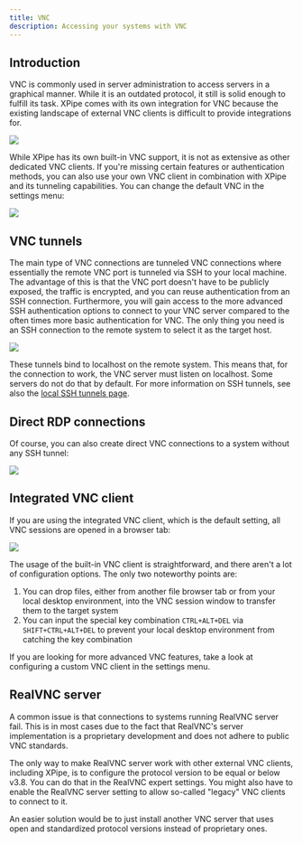 ```yaml
---
title: VNC
description: Accessing your systems with VNC
---
```


## Introduction

VNC is commonly used in server administration to access servers in a graphical manner. While it is an outdated protocol, it still is solid enough to fulfill its task. XPipe comes with its own integration for VNC because the existing landscape of external VNC clients is difficult to provide integrations for.

![](/images/vnc-connection.png)

While XPipe has its own built-in VNC support, it is not as extensive as other dedicated VNC clients. If you're missing certain features or authentication methods, you can also use your own VNC client in combination with XPipe and its tunneling capabilities. You can change the default VNC in the settings menu:

![](/images/vnc-list.png)

## VNC tunnels

The main type of VNC connections are tunneled VNC connections where essentially the remote VNC port is tunneled via SSH to your local machine. The advantage of this is that the VNC port doesn't have to be publicly exposed, the traffic is encrypted, and you can reuse authentication from an SSH connection. Furthermore, you will gain access to the more advanced SSH authentication options to connect to your VNC server compared to the often times more basic authentication for VNC. The only thing you need is an SSH connection to the remote system to select it as the target host.

![](/images/vnc-tunnel.png)

These tunnels bind to localhost on the remote system. This means that, for the connection to work, the VNC server must listen on localhost. Some servers do not do that by default. For more information on SSH tunnels, see also the [local SSH tunnels page](/guide/ssh-tunnels#local-tunnels).

## Direct RDP connections

Of course, you can also create direct VNC connections to a system without any SSH tunnel:

![](/images/vnc-direct.png)

## Integrated VNC client

If you are using the integrated VNC client, which is the default setting, all VNC sessions are opened in a browser tab:

![](/images/vnc.png)

The usage of the built-in VNC client is straightforward, and there aren't a lot of configuration options. The only two noteworthy points are:

1. You can drop files, either from another file browser tab or from your local desktop environment, into the VNC session window to transfer them to the target system
2. You can input the special key combination `CTRL+ALT+DEL` via `SHIFT+CTRL+ALT+DEL` to prevent your local desktop environment from catching the key combination

If you are looking for more advanced VNC features, take a look at configuring a custom VNC client in the settings menu.

## RealVNC server

A common issue is that connections to systems running RealVNC server fail. This is in most cases due to the fact that RealVNC's server implementation is a proprietary development and does not adhere to public VNC standards.

The only way to make RealVNC server work with other external VNC clients, including XPipe, is to configure the protocol version to be equal or below v3.8. You can do that in the RealVNC expert settings. You might also have to enable the RealVNC server setting to allow so-called "legacy" VNC clients to connect to it.

An easier solution would be to just install another VNC server that uses open and standardized protocol versions instead of proprietary ones.
